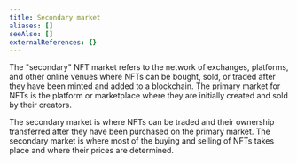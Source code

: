 ```yaml
---
title: Secondary market
aliases: []
seeAlso: []
externalReferences: {}
---
```


The "secondary" NFT market refers to the network of exchanges, platforms, and other online venues where NFTs can be bought, sold, or traded after they have been minted and added to a blockchain. The primary market for NFTs is the platform or marketplace where they are initially created and sold by their creators.



The secondary market is where NFTs can be traded and their ownership transferred after they have been purchased on the primary market. The secondary market is where most of the buying and selling of NFTs takes place and where their prices are determined.


